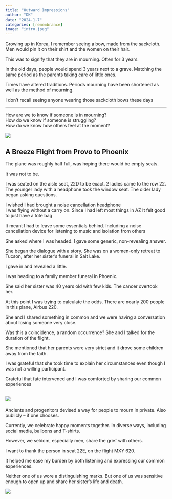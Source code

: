 ```yaml
---
title: "Outward Impressions"
author: "DK"
date: "2024-1-7"
categories: [remembrance]
image: "intro.jpeg"
---
```


Growing up in Korea, I remember seeing a bow, made from the sackcloth. Men would pin it on their shirt and the women on their hair.

This was to signify that they are in mourning. Often for 3 years.

In the old days, people would spend 3 years next to a grave. Matching the same period as the parents taking care of little ones.

Times have altered traditions. Periods mourning have been shortened as well as the method of mourning.

I don't recall seeing anyone wearing those sackcloth bows these days

------------------------------------------------------------------------

How are we to know if someone is in mourning?\
How do we know if someone is struggling?\
How do we know how others feel at the moment?\

![](intro.jpeg)

## A Breeze Flight from Provo to Phoenix                                           

The plane was roughly half full, was hoping there would be empty seats.            

It was not to be.                                                               

I was seated on the aisle seat, 22D to be exact. 2 ladies came to the row 22.     
The younger lady with a headphone took the window seat. The older lady began asking questions. 

I wished I had brought a noise cancellation headphone                              
I was flying without a carry on. Since I had left most things in AZ It felt good to just have a tote bag

It meant I had to leave some essentials behind. Including a noise cancellation device for listening to music and isolation from others

She asked where I was headed. I gave some generic, non-revealing answer.

She began the dialogue with a story. She was on a women-only retreat to Tucson, after her sister's funeral in Salt Lake.

I gave in and revealed a little.

I was heading to a family member funeral in Phoenix.

She said her sister was 40 years old with few kids. The cancer overtook her.

At this point I was trying to calculate the odds. There are nearly 200 people in this plane, Airbus 220.

She and I shared something in common and we were having a conversation about losing someone very close.

Was this a coincidence, a random occurrence? She and I talked for the duration of the flight.

She mentioned that her parents were very strict and it drove some children away from the faith.

I was grateful that she took time to explain her circumstances even though I was not a willing participant.

Grateful that fate intervened and I was comforted by sharing our common experiences

## ![](m2.jpeg)

Ancients and progenitors devised a way for people to mourn in private. Also publicly -- if one chooses.

Currently, we celebrate happy moments together. In diverse ways, including social media, balloons and T-shirts.

However, we seldom, especially men, share the grief with others.

I want to thank the person in seat 22E, on the flight MXY 620.

It helped me ease my burden by both listening and expressing our common experiences.

Neither one of us wore a distinguishing marks. But one of us was sensitive enough to open up and share her sister's life and death.

![](m1.jpeg)
